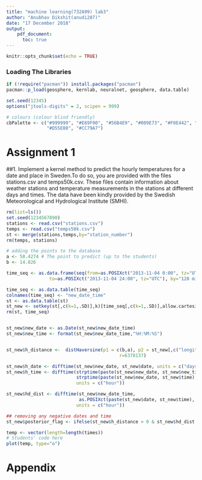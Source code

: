 ```yaml
---
title: "machine learning(732A99) lab3"
author: "Anubhav Dikshit(anudi287)"
date: "17 December 2018"
output: 
    pdf_document:
      toc: true
---
```


```r
knitr::opts_chunk$set(echo = TRUE)
```

\newpage

### Loading The Libraries
```r
if (!require("pacman")) install.packages("pacman")
pacman::p_load(geosphere, kernlab, neuralnet, geosphere, data.table)

set.seed(12345)
options("jtools-digits" = 2, scipen = 999)

# colours (colour blind friendly)
cbPalette <- c("#999999", "#E69F00", "#56B4E9", "#009E73", "#F0E442", "#0072B2", 
               "#D55E00", "#CC79A7")

```

# Assignment 1

##1. Implement a kernel method to predict the hourly temperatures for a date and place in Sweden.To do so, you are provided with the files stations.csv and temps50k.csv. These files contain information about weather stations and temperature measurements in the stations at different days and times. The data have been kindly provided by the Swedish Meteorological and Hydrological Institute (SMHI).

```r
rm(list=ls())
set.seed(1234567890)
stations <- read.csv("stations.csv")
temps <- read.csv("temps50k.csv")
st <- merge(stations,temps,by="station_number")
rm(temps, stations)

# adding the points to the database
a <- 58.4274 # The point to predict (up to the students)
b <- 14.826

time_seq <- as.data.frame(seq(from=as.POSIXct("2013-11-04 0:00", tz="UTC"), 
                to=as.POSIXct("2013-11-04 24:00", tz="UTC"), by="120 min"))

time_seq <- as.data.table(time_seq)
colnames(time_seq) <- "new_date_time" 
st <- as.data.table(st)
st_new <- setkey(st[,c(k=1,.SD)],k)[time_seq[,c(k=1,.SD)],allow.cartesian=TRUE][,k:=NULL]
rm(st, time_seq)


st_new$new_date <- as.Date(st_new$new_date_time)
st_new$new_time <- format(st_new$new_date_time,"%H:%M:%S")


st_new$h_distance <-  distHaversine(p1 = c(b,a), p2 = st_new[,c("longitude", "latitude")],
                                          r=6378137)

st_new$h_date <- difftime(st_new$new_date, st_new$date, units = c("days"))
st_new$h_time <- difftime(strptime(paste(st_new$new_date, st_new$new_time),"%Y-%m-%d %H:%M:%S"),
                          strptime(paste(st_new$new_date, st_new$time),"%Y-%m-%d %H:%M:%S"),
                          units = c("hour"))

st_new$hd_dist <- difftime(st_new$new_date_time, 
                           as.POSIXct(paste(st_new$date, st_new$time), format="%Y-%m-%d %H:%M:%S"),
                          units = c("hour"))

## removing any negative dates and time
st_new$posterior_flag <- ifelse(st_new$h_distance > 0 & st_new$hd_dist > 0, "retain", "drop")

temp <- vector(length=length(times))
# Students' code here
plot(temp, type="o")


```

# Appendix
```r
```